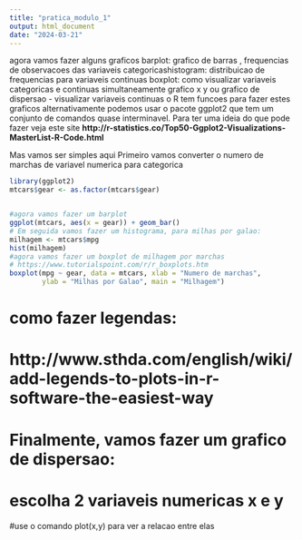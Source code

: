 ---
title: "pratica_modulo_1"
output: html_document
date: "2024-03-21"
---
agora vamos fazer alguns graficos
barplot: grafico de barras , frequencias de observacoes das variaveis categoricashistogram:  distribuicao de frequencias para variaveis continuas
boxplot:  como visualizar variaveis categoricas e continuas simultaneamente
grafico x y ou grafico de dispersao - visualizar variaveis continuas
o R tem funcoes para fazer estes graficos
alternativamente podemos usar o pacote ggplot2 que tem um conjunto de
comandos quase interminavel. Para ter uma ideia do que pode fazer veja este site
**http://r-statistics.co/Top50-Ggplot2-Visualizations-MasterList-R-Code.html**

Mas vamos ser simples aqui
Primeiro vamos converter o numero de marchas de variavel numerica para categorica

````{R}

library(ggplot2)
mtcars$gear <- as.factor(mtcars$gear)


#agora vamos fazer um barplot
ggplot(mtcars, aes(x = gear)) + geom_bar()
# Em seguida vamos fazer um histograma, para milhas por galao:
milhagem <- mtcars$mpg
hist(milhagem)
#agora vamos fazer um boxplot de milhagem por marchas
# https://www.tutorialspoint.com/r/r_boxplots.htm
boxplot(mpg ~ gear, data = mtcars, xlab = "Numero de marchas",
        ylab = "Milhas por Galao", main = "Milhagem")

````
# como fazer legendas:
# http://www.sthda.com/english/wiki/add-legends-to-plots-in-r-software-the-easiest-way
#
# Finalmente, vamos fazer um grafico de dispersao:
# escolha 2 variaveis numericas x e y
#use o comando plot(x,y) para ver a relacao entre elas
